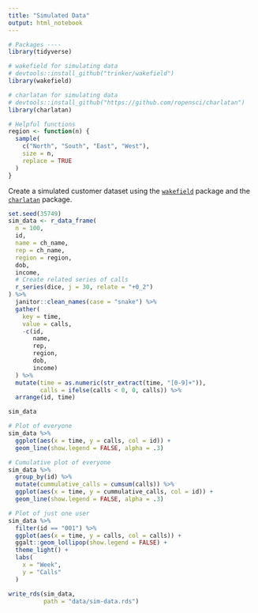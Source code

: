 ```yaml
---
title: "Simulated Data"
output: html_notebook
---
```


```r
# Packages ----
library(tidyverse)

# wakefield for simulating data
# devtools::install_github("trinker/wakefield")
library(wakefield)

# charlatan for simulating data
# devtools::install_github("https://github.com/ropensci/charlatan")
library(charlatan)
```

```r
# Helpful functions
region <- function(n) {
  sample(
    c("North", "South", "East", "West"),
    size = n,
    replace = TRUE
  )
}
```


Create a simulated customer dataset using the [`wakefield`](https://github.com/trinker/wakefield) package and the [`charlatan`](https://github.com/ropensci/charlatan) package.
```r
set.seed(35749)
sim_data <- r_data_frame(
  n = 100,
  id,
  name = ch_name,
  rep = ch_name,
  region = region,
  dob,
  income,
  # Create related series of calls
  r_series(dice, j = 30, relate = "+0_2")
) %>% 
  janitor::clean_names(case = "snake") %>% 
  gather(
    key = time,
    value = calls,
    -c(id,
       name,
       rep,
       region,
       dob,
       income)
  ) %>% 
  mutate(time = as.numeric(str_extract(time, "[0-9]+")),
         calls = ifelse(calls < 0, 0, calls)) %>% 
  arrange(id, time)

sim_data
```

```r
# Plot of everyone
sim_data %>% 
  ggplot(aes(x = time, y = calls, col = id)) +
  geom_line(show.legend = FALSE, alpha = .3)

# Cumulative plot of everyone
sim_data %>% 
  group_by(id) %>% 
  mutate(cummulative_calls = cumsum(calls)) %>% 
  ggplot(aes(x = time, y = cummulative_calls, col = id)) +
  geom_line(show.legend = FALSE, alpha = .3)

# Plot of just one user
sim_data %>% 
  filter(id == "001") %>% 
  ggplot(aes(x = time, y = calls, col = calls)) +
  ggalt::geom_lollipop(show.legend = FALSE) +
  theme_light() +
  labs(
    x = "Week",
    y = "Calls"
  )
```

```r
write_rds(sim_data,
          path = "data/sim-data.rds")
```

